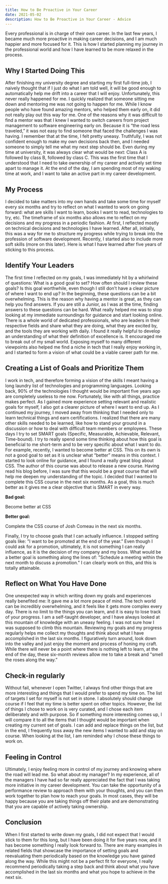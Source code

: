 ```yaml
---
title: How to Be Proactive in Your Career
date: 2021-05-02
description: How to Be Proactive in Your Career - Advice
---
```


Every professional is in charge of their own career. In the last few years, I became much more proactive in making career decisions, and I am much happier and more focused for it. This is how I started planning my journey in the professional world and how I have learned to be more relaxed in the process.

## Why I Started Doing This

After finishing my university degree and starting my first full-time job, I naively thought that if I just do what I am told well, it will be good enough to automatically help me drift into a career that I will enjoy. Unfortunately, this never really happened for me. I quickly realized that someone sitting me down and mentoring me was not going to happen for me. While I know people who have found amazing mentors, who helped them early on, it did not really play out this way for me. One of the reasons why it was difficult to find a mentor was that I knew I wanted to switch careers from project management to software engineering early on. Because it is “the road less traveled,” it was not easy to find someone that faced the challenges I was having.
I remember that at the time, I felt pretty uneasy. Truthfully, I was not confident enough to make my own decisions back then, and I needed someone to simply tell me what my next step should be. Even during my time at university, it was always clear what would be next: Class A is followed by class B, followed by class C. This was the first time that I understood that I need to take ownership of my career and actively set time apart to manage it. At the end of the day, I am spending most of my waking time at work, and I want to take an active part in my career development.

## My Process

I decided to take matters into my own hands and take some time for myself every six months and try to reflect on what I wanted to work on going forward: what are skills I want to learn, books I want to read, technologies to try, etc. The timeframe of six months also allows me to reflect on my decisions and my progress in a periodic fashion. At first, I reflected mostly on technical decisions and technologies I have learned. After all, initially, this was a way for me to structure my progress while trying to break into the profession of software development. Recently, I started also to include more soft skills (more on this later). Here is what I have learned after five years of sticking to this process.

## Identify Your Leaders

The first time I reflected on my goals, I was immediately hit by a whirlwind of questions: What is a good goal to set? How often should I review these goals? Is this goal worthwhile, even though I still don’t have a clear picture of where I want to end up? In the beginning, these questions can be a bit overwhelming. This is the reason why having a mentor is great, as they can help you find answers. If you are still a Junior, as I was at the time, finding answers to these questions can be hard. What really helped me was to stop looking at my immediate surroundings for guidance and start looking online. There is a whole world of dedicated professionals, who are leaders in their respective fields and share what they are doing, what they are excited by, and the tools they are working with daily. I found it really helpful to develop an understanding of what their definition of excellence is. It encouraged me to break out of my small world. Exposing myself to many different viewpoints also helped me find a niche in tech that I really enjoy working in, and I started to form a vision of what could be a viable career path for me.

## Creating a List of Goals and Prioritize Them

I work in tech, and therefore forming a vision of the skills I meant having a long laundry list of technologies and programming languages. Looking back, 90% of the technologies I thought would be important five years ago are completely useless to me now. Fortunately, like with all things, practice makes perfect. As I gained more experience setting relevant and realistic goals for myself, I also got a clearer picture of where I want to end up. As I continued my journey, I moved away from thinking that I needed only to learn technical things and earn certifications. I realized that there are many other skills needed to be learned, like how to stand your ground in a discussion or how to deal with difficult team members or employees.
These days I try to set SMART goals (Specific, Measurable, Achievable, Relevant, Time-bound). I try to really spend some time thinking about how this goal is beneficial to me short-term and to be very specific about what I want to do.
For example, recently, I wanted to become better at CSS. This on its own is not a good goal to set as it is unclear what “better” means in this context. I started to look online for guidance, and I found a really great blog about CSS. The author of this course was about to release a new course. Having read his blog before, I was sure that this would be a great course that will help me deepen my understanding of the topic. I decided that I wanted to complete this CSS course in the next six months. As a goal, this is much better as it gives me a clear objective that is SMART in every way.

**Bad goal:**

<Quote>Become better at CSS</Quote>

**Better goal:**

<Quote>Complete the CSS course of Josh Comeau in the next six months.</Quote>

Finally, I try to choose goals that I can actually influence. I stopped setting goals like: "I want to be promoted at the end of the year.” Even though I could ask for a promotion, ultimately, it is not something I can really influence, as it is the decision of my company and my boss. What would be a better goal is something along the lines of: "Schedule a meeting within the next month to discuss a promotion." I can clearly work on this, and this is totally attainable.

## Reflect on What You Have Done

One unexpected way in which writing down my goals and experiences really benefited me: It gave me a lot more peace of mind. The tech world can be incredibly overwhelming, and it feels like it gets more complex every day. There is no limit to the things you can learn, and it is easy to lose track of your progress. I am a self-taught developer, and I have always looked at this mountain of knowledge with an uneasy feeling. I was not sure how I was supposed to climb this mountain. Reviewing my goals and my progress regularly helps me collect my thoughts and think about what I have accomplished in the last six months. I figuratively turn around, look down into the valley and just enjoy the moment and process of honing my craft. While there will never be a point where there is nothing left to learn, at the end of the day, these six-month reviews allow me to take a break and "smell the roses along the way.”

## Check-in regularly

Without fail, whenever I open Twitter, I always find other things that are more interesting and things that I would prefer to spend my time on. The list of targets I set for myself is not set in stone. I absolutely should change course if I feel that my time is better spent on other topics. However, the list of things I chose to work on is very curated, and I chose each item deliberately and with purpose. So if something more interesting comes up, I will compare it to all the items that I thought would be important when creating my current set of goals. I can add and replace things on the list, but in the end, I frequently toss away the new items I wanted to add and stay on course. When looking at the list, I am reminded why I chose these things to work on.

## Feeling in Control

Ultimately, I enjoy feeling more in control of my journey and knowing where the road will lead me. So what about my manager? In my experience, all of the managers I have had so far really appreciated the fact that I was taking more initiative in my career development. You can take the opportunity of a performance review to approach them with your thoughts, and you can then work together to plan how to reach your goals. In most cases, they will be happy because you are taking things off their plate and are demonstrating that you are capable of actively taking ownership.

## Conclusion

When I first started to write down my goals, I did not expect that I would stick to them for this long, but I have been doing it for five years now, and it has become something I really look forward to. There are many examples in related fields that showcase the importance of setting goals and reevaluating them periodically based on the knowledge you have gained along the way. While this might not be a perfect fit for everyone, I really recommend periodically taking a step back and think about what you have accomplished in the last six months and what you hope to achieve in the next six.

